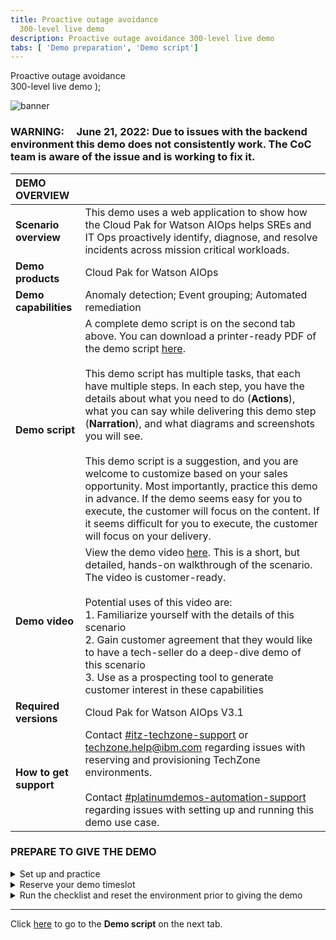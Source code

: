 ```yaml
---
title: Proactive outage avoidance
  300-level live demo
description: Proactive outage avoidance 300-level live demo
tabs: [ 'Demo preparation', 'Demo script']
---
```


  <span>
    Proactive outage avoidance <br/> 300-level live demo
  </span> );

![banner](./images/proactive-outage-avoidance-300-prep-github-banner.jpg)

<span id="top"></span>

### **WARNING**:     June 21, 2022: Due to issues with the backend environment this demo does not consistently work. The CoC team is aware of the issue and is working to fix it.

| DEMO OVERVIEW | |
| :--- | :--- |
| **Scenario overview** | This demo uses a web application to show how the Cloud Pak for Watson AIOps helps SREs and IT Ops proactively identify, diagnose, and resolve incidents across mission critical workloads. |
| **Demo products** | Cloud Pak for Watson AIOps |
| **Demo capabilities** | Anomaly detection; Event grouping; Automated remediation |
| **Demo script** | A complete demo script is on the second tab above. You can download a printer-ready PDF of the demo script <a href="./300-Proactive-Outage-Avoidance-Demo-Script.pdf" target="_blank" rel="noreferrer">here</a>. <br/><br/> This demo script has multiple tasks, that each have multiple steps. In each step, you have the details about what you need to do (**Actions**), what you can say while delivering this demo step (**Narration**), and what diagrams and screenshots you will see. <br/><br/> This demo script is a suggestion, and you are welcome to customize based on your sales opportunity. Most importantly, practice this demo in advance. If the demo seems easy for you to execute, the customer will focus on the content. If it seems difficult for you to execute, the customer will focus on your delivery. |
| **Demo video** | View the demo video <a href="https://ibm.ent.box.com/s/s6gj05hjc7h0zyvpykc32r71i3xr2ilb" target="_blank" rel="noreferrer">here</a>. This is a short, but detailed, hands-on walkthrough of the scenario. The video is customer-ready. <br/> <br/> Potential uses of this video are: <br/> 1. Familiarize yourself with the details of this scenario <br/> 2. Gain customer agreement that they would like to have a tech-seller do a deep-dive demo of this scenario <br/> 3. Use as a prospecting tool to generate customer interest in these capabilities |
| **Required versions** | Cloud Pak for Watson AIOps V3.1 |
| **How to get support** | Contact <a href="https://ibm-cloud.slack.com/archives/C0124J683GW" target="_blank" rel="noreferrer">#itz-techzone-support</a> or <a href="mailto:techzone.help@ibm.com">techzone.help@ibm.com</a> regarding issues with reserving and provisioning TechZone environments. <br/><br/> Contact <a href="https://ibm-cloud.slack.com/archives/C0216F39ACU" target="_blank" rel="noreferrer">#platinumdemos-automation-support</a> regarding issues with setting up and running this demo use case. |

### **PREPARE TO GIVE THE DEMO**

<details>

<summary>Set up and practice</summary>
<br/>

You will need to complete these steps:

<br/>

1. Register for access to the <a href="https://cmc.coc-ibm.com/registration" target="_blank" rel="noreferrer">Center of Competency</a> (CoC).

<br/>

2. Once you get an email confirming your access credentials, go to the CoC's <a href="https://cmc.coc-ibm.com/aiops" target="_blank" rel="noreferrer">Watson AIOps</a> cluster page.

<br/>

3. On the cluster page, you will see several clusters. You will be using the **Qui Gon** cluster.

<br/>

<InlineNotification><strong>IMPORTANT</strong>: Watson AIOps is NOT currently multi-tenant. Therefore, only ONE USER can use the environment at a time. Otherwise, you risk overwriting/undoing other users’ demos. You must reserve your timeslot. The reservations are NOT self-enforcing, meaning it’s up to everyone to adhere to only using the demo during the time you’ve reserved and ensuring you finish up prior to the next person’s time slot.</InlineNotification>

<br/>

4.	Reserve the **Qui Gon** cluster for a self-enablement session by following the steps below:<br/>a. Click **Reservations** to access <a href="https://cmc.coc-ibm.com/calendar/qui-gon" target="_blank" rel="noreferrer">Qui Gon's Demo Schedule</a>.<br/><img src="https://raw.githubusercontent.com/ibm-garage-tsa/platinum-demos/master/src/pages/300-watson-aiops-proactive-outage-avoidance/images/4a.png" width="300" /><br/>b. To easily view the duration of reservations and avoid interfering with existing reservations, click **week** at the top right to access the weekly calendar view, or you can click individual reservations to see details.<br/><img src="https://raw.githubusercontent.com/ibm-garage-tsa/platinum-demos/master/src/pages/300-watson-aiops-proactive-outage-avoidance/images/4b.png" width="800" /><br/>c. Click a date of interest in the calendar, and a reservation pop-up window will open.<br/><img src="https://raw.githubusercontent.com/ibm-garage-tsa/platinum-demos/master/src/pages/300-watson-aiops-proactive-outage-avoidance/images/4c.png" width="800" /><br/>d. To ensure you have sufficient time to set up, practice, and clean up, reserve one to two hours (1). Choose **Self enablement** (2). You don’t need any opportunity or revenue details to use the cluster for self-enablement. Then, click **Reserve Time** (3).<br/><img src="https://raw.githubusercontent.com/ibm-garage-tsa/platinum-demos/master/src/pages/300-watson-aiops-proactive-outage-avoidance/images/4d.png" width="400" />

<br/>

5. In the <a href="https://cmc.coc-ibm.com/cluster/qui-gon" target="_blank" rel="noreferrer">Qui Gon cluster details</a> page, go through the list of systems and test that you can log in to each of them with the provided credentials. <br/><br/> **Notes**: <br/> • For logging in to the IBM Automation Hub, use OpenShift as the authentication method. <br/> • The Slack channel you will use is called **#qui-gon-qotd**.<br/><img src="https://raw.githubusercontent.com/ibm-garage-tsa/platinum-demos/master/src/pages/300-watson-aiops-proactive-outage-avoidance/images/5-cluster-details.png" width="800" />

<br/>

6. Practice the demo using the [demo script](/300-watson-aiops-proactive-outage-avoidance/demo-script) on the next tab.

<br/>

7. Reset the demo environment by following the steps below (this process takes a minute or two to complete):<br/><br/>a. Go to **Event Manager** and click the **Open menu** icon in the top left corner (1). Then, select **Automations** (2) → **Runbooks** (3).<br/><img src="https://raw.githubusercontent.com/ibm-garage-tsa/platinum-demos/master/src/pages/300-watson-aiops-proactive-outage-avoidance/images/event-manager-1.png" width="500" /><br/>b. Click **Run** on the row of the **Reset Ratings Service** runbook.<br/><img src="https://raw.githubusercontent.com/ibm-garage-tsa/platinum-demos/master/src/pages/300-watson-aiops-proactive-outage-avoidance/images/event-manager-2.png" width="800" /><br/>c. Click **Start Runbook**.<br/><img src="https://raw.githubusercontent.com/ibm-garage-tsa/platinum-demos/master/src/pages/300-watson-aiops-proactive-outage-avoidance/images/event-manager-3.png" width="800" /><br/>d. Click **Run**. <br/><img src="https://raw.githubusercontent.com/ibm-garage-tsa/platinum-demos/master/src/pages/300-watson-aiops-proactive-outage-avoidance/images/event-manager-4.png" width="800" /><br/>e. After it runs successfully, click **Complete**.<br/><img src="https://raw.githubusercontent.com/ibm-garage-tsa/platinum-demos/master/src/pages/300-watson-aiops-proactive-outage-avoidance/images/event-manager-5.png" width="800" /><br/>f. Provide feedback and rate the runbook (1). Then, click **Runbook worked** (2).<br/><img src="https://raw.githubusercontent.com/ibm-garage-tsa/platinum-demos/master/src/pages/300-watson-aiops-proactive-outage-avoidance/images/event-manager-6.png" width="800" /><br/>

<br/>

**[Go to top](#top)**

</details>

<details>

<summary>Reserve your demo timeslot</summary>

<br/> 1. Go to <a href="https://cmc.coc-ibm.com/calendar/qui-gon" target="_blank" rel="noreferrer">Qui Gon's Demo Schedule</a>. <br/><br/> 2. Click a date of interest in the calendar, and a reservation pop-up window will open. <br/><br/> 3. Fill in the details in the pop-up window and reserve your timeslot. <br/><br/>

**Notes**: <br/> • You will need a bit of time to set up prior to giving the demo (e.g., resetting the demo environment). For a customer demo, you will probably need a timeslot of at least two hours (the estimated delivery time for the demo is 30-60 minutes). You will need to reset the demo environment 15-20 minutes before your demo starts. Doing it any earlier may result in incorrect data. <br/> • Make sure to provide opportunity and revenue details.

<br/>

**[Go to top](#top)**

</details>

<details>

<summary>Run the checklist and reset the environment prior to giving the demo</summary>

<br/> 1. Complete the checklist below:

<br/><br/>

▢ Have you registered with the CoC and received the CMC credentials? <br/>
▢ Have you reserved the Qui Gon demo system? <br/>
▢ Have you logged into all the various systems? <br/>
▢ Have you successfully run the Reset Ratings Service runbook? <br/>
▢ Have you validated the reset so that the AI Manager shows no stories? <br/>
▢ Have you seen that all nodes in the topology view are green? <br/>
▢ Have you checked that the Slack test connection succeeded? <br/>
▢ Have you ensured that the QotD golden signals in Instana shows normal behavior (i.e., the erroneous call rate is 0)?

<br/>

2. Open and log in to the systems listed under **Primary Tools/Application UIs** in the <a href="https://cmc.coc-ibm.com/cluster/qui-gon" target="_blank" rel="noreferrer">Qui Gon cluster details</a> page. Open a new tab for each system. <br/><img src="https://raw.githubusercontent.com/ibm-garage-tsa/platinum-demos/master/src/pages/300-watson-aiops-proactive-outage-avoidance/images/5-cluster-details.png" width="800" />

<br/>

3. You must reset the environment exactly 15-20 minutes before the demo starts. Reset the demo environment by following the steps below (this process takes a minute or two to complete):<br/><br/>a. Go to **Event Manager** and click the **Open menu** icon in the top left corner (1). Then, select **Automations** (2) → **Runbooks** (3).<br/><img src="https://raw.githubusercontent.com/ibm-garage-tsa/platinum-demos/master/src/pages/300-watson-aiops-proactive-outage-avoidance/images/event-manager-1.png" width="500" /><br/>b. Click **Run** on the row of the **Reset Ratings Service** runbook.<br/><img src="https://raw.githubusercontent.com/ibm-garage-tsa/platinum-demos/master/src/pages/300-watson-aiops-proactive-outage-avoidance/images/event-manager-2.png" width="800" /><br/>c. Click **Start Runbook**.<br/><img src="https://raw.githubusercontent.com/ibm-garage-tsa/platinum-demos/master/src/pages/300-watson-aiops-proactive-outage-avoidance/images/event-manager-3.png" width="800" /><br/>d. Click **Run**. <br/><img src="https://raw.githubusercontent.com/ibm-garage-tsa/platinum-demos/master/src/pages/300-watson-aiops-proactive-outage-avoidance/images/event-manager-4.png" width="800" /><br/>e. After it runs successfully, click **Complete**. <br/><img src="https://raw.githubusercontent.com/ibm-garage-tsa/platinum-demos/master/src/pages/300-watson-aiops-proactive-outage-avoidance/images/event-manager-5.png" width="800" /><br/>f. Provide feedback and rate the runbook (1). Then, click **Runbook worked** (2).<br/><img src="https://raw.githubusercontent.com/ibm-garage-tsa/platinum-demos/master/src/pages/300-watson-aiops-proactive-outage-avoidance/images/event-manager-6.png" width="800" />

<br/>

4. Check that the **#qui-gon-qotd** Slack channel is cleared (no story/incident showing).

<br/>

5. You’re ready to begin your demo! Remember to execute the runbook to reset the environment when the demo is complete.

<br/>

**[Go to top](#top)**

</details>

***

Click [here](/300-watson-aiops-proactive-outage-avoidance/demo-script) to go to the **Demo script** on the next tab.
